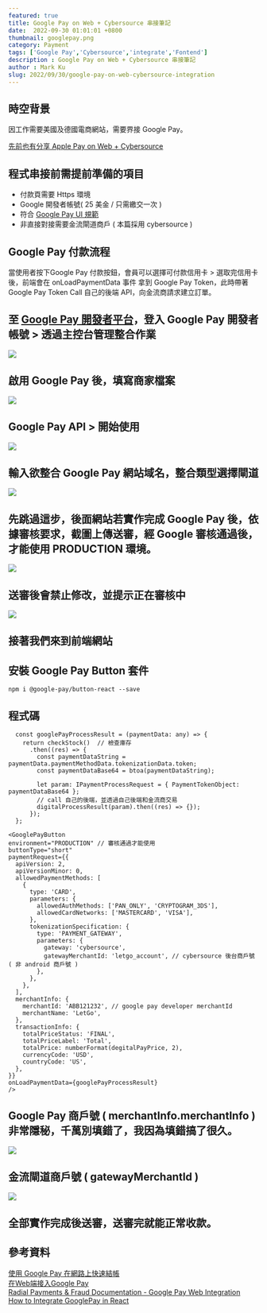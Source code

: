 ```yaml
---
featured: true
title: Google Pay on Web + Cybersource 串接筆記
date:  2022-09-30 01:01:01 +0800
thumbnail: googlepay.png
category: Payment
tags: ['Google Pay','Cybersource','integrate','Fontend']
description : Google Pay on Web + Cybersource 串接筆記
author : Mark Ku
slug: 2022/09/30/google-pay-on-web-cybersource-integration
---
```


## 時空背景
因工作需要美國及德國電商網站，需要界接 Google Pay。  

[先前也有分享 Apple Pay on Web + Cybersource](https://blog.markkulab.net/2022/08/10/apple-pay-on-web-cybersource-integration/)  

## 程式串接前需提前準備的項目
* 付款頁需要 Https 環境 
* Google 開發者帳號( 25 美金 / 只需繳交一次 )
* 符合 [Google Pay UI 規範](https://developers.google.com/pay/api/web/guides/brand-guidelines?hl=zh-tw)
* 非直接對接需要金流閘道商戶 ( 本篇採用 cybersource )

## Google Pay 付款流程
當使用者按下Google Pay 付款按鈕，會員可以選擇可付款信用卡 > 選取完信用卡後，前端會在 onLoadPaymentData 事件 拿到 Google Pay Token，此時帶著 Google Pay Token  Call 自己的後端 API，向金流商請求建立訂單。

## 至 [Google Pay 開發者平台](https://developers.google.com/pay/api)，登入 Google Pay 開發者帳號 > 透過主控台管理整合作業
![](https://i.imgur.com/8RwFxVW.png)

## 啟用 Google Pay 後，填寫商家檔案
![](https://i.imgur.com/npunx0o.png)

## Google Pay API > 開始使用
![](https://i.imgur.com/NKP3v7V.png)

## 輸入欲整合 Google Pay 網站域名，整合類型選擇閘道
![](https://i.imgur.com/jmXhAIG.png)

## 先跳過這步，後面網站若實作完成 Google Pay 後，依據審核要求，截圖上傳送審，經 Google 審核通過後，才能使用 PRODUCTION 環境。 
![](https://i.imgur.com/mC8mbLG.png)

## 送審後會禁止修改，並提示正在審核中
![](https://i.imgur.com/1e2Q13G.png)

## 接著我們來到前端網站

## 安裝 Google Pay Button 套件
```
npm i @google-pay/button-react --save
```
## 程式碼

```
  const googlePayProcessResult = (paymentData: any) => {
    return checkStock()  // 檢查庫存     
      .then((res) => {
        const paymentDataString = paymentData.paymentMethodData.tokenizationData.token;
        const paymentDataBase64 = btoa(paymentDataString);

        let param: IPaymentProcessRequest = { PaymentTokenObject: paymentDataBase64 };
        // call 自己的後端，並透過自己後端和金流商交易
        digitalProcessResult(param).then((res) => {});
      });
  };

<GooglePayButton
environment="PRODUCTION" // 審核通過才能使用
buttonType="short"
paymentRequest={{
  apiVersion: 2,
  apiVersionMinor: 0,
  allowedPaymentMethods: [
    {
      type: 'CARD',
      parameters: {
        allowedAuthMethods: ['PAN_ONLY', 'CRYPTOGRAM_3DS'],
        allowedCardNetworks: ['MASTERCARD', 'VISA'],
      },
      tokenizationSpecification: {
        type: 'PAYMENT_GATEWAY',
        parameters: {
          gateway: 'cybersource', 
          gatewayMerchantId: 'letgo_account', // cybersource 後台商戶號 ( 非 android 商戶號 )
        },
      },
    },
  ],
  merchantInfo: {
    merchantId: 'ABB121232', // google pay developer merchantId
    merchantName: 'LetGo',
  },
  transactionInfo: {
    totalPriceStatus: 'FINAL',
    totalPriceLabel: 'Total',
    totalPrice: numberFormat(degitalPayPrice, 2),
    currencyCode: 'USD',
    countryCode: 'US',
  },
}}
onLoadPaymentData={googlePayProcessResult}
/>
```
## Google Pay 商戶號 ( merchantInfo.merchantInfo ) 非常隱秘，千萬別填錯了，我因為填錯搞了很久。
![](https://i.imgur.com/nDZoj9P.png)

## 金流閘道商戶號 ( gatewayMerchantId )
![](https://i.imgur.com/bcNdo7g.png)

## 全部實作完成後送審，送審完就能正常收款。

## 參考資料
[使用 Google Pay 在網路上快速結帳](https://developers.google.cn/codelabs/pay-web-checkout#0
)  
[在Web端接入Google Pay](https://www.jianshu.com/p/661098c68762)  
[Radial Payments & Fraud Documentation - Google Pay Web Integration](https://docs.radial.com/ptf/Content/Topics/payments/google-pay-web-integration.htm)  
[How to Integrate GooglePay in React](https://www.pluralsight.com/guides/how-to-integrate-googlepay-in-react)  
